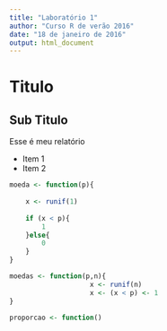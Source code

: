 ```yaml
---
title: "Laboratório 1"
author: "Curso R de verão 2016"
date: "18 de janeiro de 2016"
output: html_document
---
```



# Titulo
## Sub Titulo

Esse é meu relatório

- Item 1
- Item 2

```r
moeda <- function(p){
    
    x <- runif(1)
    
    if (x < p){
        1
    }else{
        0
    }
}

moedas <- function(p,n){
                    x <- runif(n)
                    x <- (x < p) <- 1
}

proporcao <- function()



```
